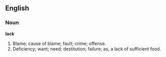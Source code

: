 ==English==

===Noun===

'''lack'''

#Blame; cause of blame; fault; crime; offense.
#Deficiency; want; need; destitution; failure; as, a lack of sufficient food.